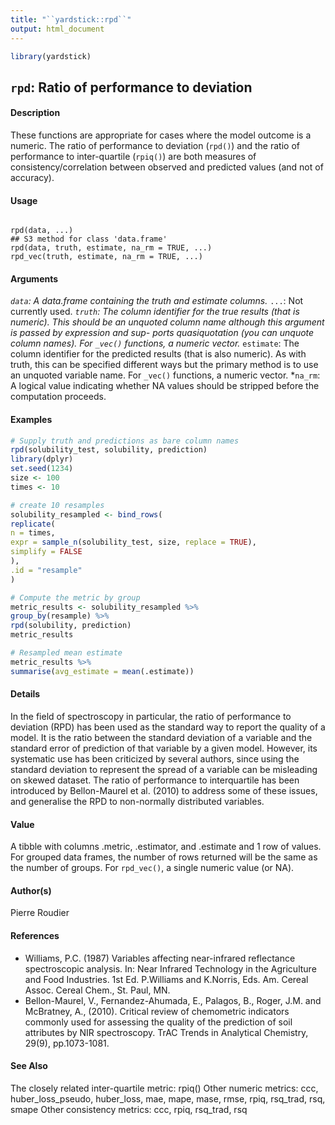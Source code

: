 ---
title: "``yardstick::rpd``"
output: html_document
---

```{r setup, include=FALSE}
library(yardstick)
```

## ``rpd``: Ratio of performance to deviation

#### Description

These functions are appropriate for cases where the model outcome is a numeric. The ratio of performance to deviation (``rpd()``) and the ratio of performance to inter-quartile (``rpiq()``) are both measures of consistency/correlation between observed and predicted values (and not of accuracy).

#### Usage

<pre><code>
rpd(data, ...)
## S3 method for class 'data.frame'
rpd(data, truth, estimate, na_rm = TRUE, ...)
rpd_vec(truth, estimate, na_rm = TRUE, ...)
</code></pre>

#### Arguments

*``	data	``:	A data.frame containing the truth and estimate columns.
*``	...	``:	Not currently used.
*``	truth	``:	The column identifier for the true results (that is numeric). This should be an
			unquoted column name although this argument is passed by expression and sup-
			ports quasiquotation (you can unquote column names). For ``_vec()`` functions, a
			numeric vector.
*``	estimate	``:	The column identifier for the predicted results (that is also numeric). As with
			truth, this can be specified different ways but the primary method is to use an
			unquoted variable name. For ``_vec()`` functions, a numeric vector.
*``	na_rm	``:	A logical value indicating whether NA values should be stripped before the
			computation proceeds.


#### Examples
```{r}
# Supply truth and predictions as bare column names
rpd(solubility_test, solubility, prediction)
library(dplyr)
set.seed(1234)
size <- 100
times <- 10
```


```{r}
# create 10 resamples
solubility_resampled <- bind_rows(
replicate(
n = times,
expr = sample_n(solubility_test, size, replace = TRUE),
simplify = FALSE
),
.id = "resample"
)
```


```{r}
# Compute the metric by group
metric_results <- solubility_resampled %>%
group_by(resample) %>%
rpd(solubility, prediction)
metric_results
```


```{r}
# Resampled mean estimate
metric_results %>%
summarise(avg_estimate = mean(.estimate))
```

#### Details
In the field of spectroscopy in particular, the ratio of performance to deviation (RPD) has been used as the standard way to report the quality of a model. It is the ratio between the standard deviation of a variable and the standard error of prediction of that variable by a given model. However, its systematic use has been criticized by several authors, since using the standard deviation to represent the spread of a variable can be misleading on skewed dataset. The ratio of performance to interquartile has been introduced by Bellon-Maurel et al. (2010) to address some of these issues, and generalise the RPD to non-normally distributed variables.

#### Value
A tibble with columns .metric, .estimator, and .estimate and 1 row of values.
For grouped data frames, the number of rows returned will be the same as the number of groups.
For ``rpd_vec()``, a single numeric value (or NA).

#### Author(s)
Pierre Roudier

#### References
* Williams, P.C. (1987) Variables affecting near-infrared reflectance spectroscopic analysis. In: Near Infrared Technology in the Agriculture and Food Industries. 1st Ed. P.Williams and K.Norris, Eds.
Am. Cereal Assoc. Cereal Chem., St. Paul, MN.
* Bellon-Maurel, V., Fernandez-Ahumada, E., Palagos, B., Roger, J.M. and McBratney, A., (2010).
Critical review of chemometric indicators commonly used for assessing the quality of the prediction of soil attributes by NIR spectroscopy. TrAC Trends in Analytical Chemistry, 29(9), pp.1073-1081.

#### See Also
The closely related inter-quartile metric: rpiq()
Other numeric metrics: ccc, huber_loss_pseudo, huber_loss, mae, mape, mase, rmse, rpiq,
rsq_trad, rsq, smape
Other consistency metrics: ccc, rpiq, rsq_trad, rsq

